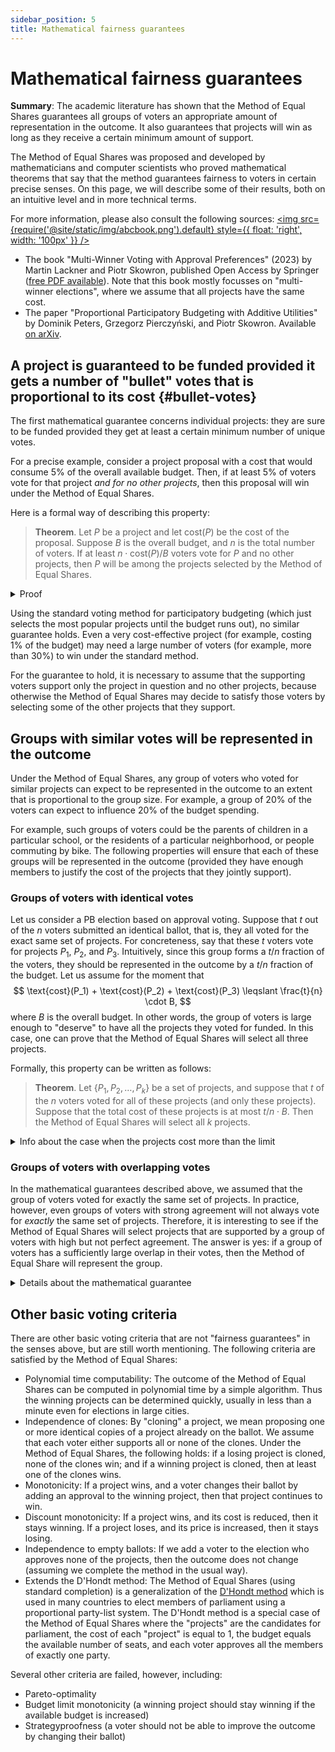 ```yaml
---
sidebar_position: 5
title: Mathematical fairness guarantees
---
```



# Mathematical fairness guarantees

<div class="summary">
<b>Summary</b>:
The academic literature has shown that the Method of Equal Shares guarantees all groups of voters an appropriate amount of representation in the outcome. It also guarantees that projects will win as long as they receive a certain minimum amount of support.
</div>

The Method of Equal Shares was proposed and developed by mathematicians and computer scientists who proved
mathematical theorems that say that the method guarantees fairness to voters in certain precise senses.
On this page, we will describe some of their results, both on an intuitive level and in more technical terms.

For more information, please also consult the following sources:
[<img src={require('@site/static/img/abcbook.png').default} style={{ float: 'right', width: '100px' }} />](https://link.springer.com/book/10.1007/978-3-031-09016-5)

* The book "Multi-Winner Voting with Approval Preferences" (2023) by Martin Lackner and Piotr Skowron, published Open Access by Springer ([free PDF available](https://link.springer.com/book/10.1007/978-3-031-09016-5)).
Note that this book mostly focusses on "multi-winner elections", where we assume that all projects have the same cost.
* The paper "Proportional Participatory Budgeting with Additive Utilities" by Dominik Peters, Grzegorz Pierczyński, and Piotr Skowron. Available [on arXiv](https://arxiv.org/abs/2008.13276).

## A project is guaranteed to be funded provided it gets a number of "bullet" votes that is proportional to its cost {#bullet-votes}

The first mathematical guarantee concerns individual projects: they are sure to be funded provided they get at least a certain minimum number of unique votes.

For a precise example, consider a project proposal with a cost that would consume 5% of the overall available budget. 
Then, if at least 5% of voters vote for that project _and for no other projects_, then this proposal will win under the Method of Equal Shares.

Here is a formal way of describing this property:

> **Theorem**. Let $P$ be a project and let $\text{cost}(P)$ be the cost of the proposal. Suppose $B$ is the overall budget, and $n$ is the total number of voters. If at least $n \cdot \text{cost}(P)/B$ voters vote for $P$ and no other projects, then $P$ will be among the projects selected by the Method of Equal Shares.

<details className="proof">
<summary>Proof</summary>

Each of the voters who voted only for $P$ gets assigned a budget share of at least $B/n$ at the start of the computation of the method. (It could be more than $B/n$ because we [complete](../implementation/completion) the method.)

Therefore, the total amount of budget assigned to voters who vote only for $P$ is at least
$$
\underbrace{n \cdot \frac{\text{cost}(P)}{B}}_{\text{number of voters}} \cdot \underbrace{\frac{B}{n}}_{\text{budget share}} = \text{cost}(P).
$$

By definition of the Method of Equal Shares, it finishes only when no more projects can be afforded by their supporters. But that means that $P$ must be among the selected projects, because the voters who only vote for $P$ retain all their money until $P$ is selected, 
and thus $P$ is always affordable.
</details>

Using the standard voting method for participatory budgeting (which just selects the most popular projects until the budget runs out), no similar guarantee holds. Even a very cost-effective project (for example, costing 1% of the budget) may need a large number of voters (for example, more than 30%) to win under the standard method.

For the guarantee to hold, it is necessary to assume that the supporting voters support only the project in question and no other projects, because otherwise the Method of Equal Shares may decide to satisfy those voters by selecting some of the other projects that they support.

## Groups with similar votes will be represented in the outcome

Under the Method of Equal Shares, any group of voters who voted for similar projects can expect to be represented in the outcome to an extent that is proportional to the group size. For example, a group of 20% of the voters can expect to influence 20% of the budget spending.

For example, such groups of voters could be the parents of children in a particular school, or the residents of a particular neighborhood, or people commuting by bike. The following properties will ensure that each of these groups will be represented in the outcome (provided they have enough members to justify the cost of the projects that they jointly support).

### Groups of voters with identical votes

Let us consider a PB election based on approval voting.
Suppose that $t$ out of the $n$ voters submitted an identical ballot, that is, they all voted for the exact same set of projects.
For concreteness, say that these $t$ voters vote for projects $P_1$, $P_2$, and $P_3$. 
Intuitively, since this group forms a $t/n$ fraction of the voters, they should be represented in the outcome by a $t/n$ fraction of the budget.
Let us assume for the moment that 
$$
\text{cost}(P_1) + \text{cost}(P_2) + \text{cost}(P_3) \leqslant \frac{t}{n} \cdot B,
$$
where $B$ is the overall budget. In other words, the group of voters is large enough to "deserve" to have all the projects they voted for funded.
In this case, one can prove that the Method of Equal Shares will select all three projects.

Formally, this property can be written as follows:

> **Theorem**. Let $\{P_1, P_2, \ldots, P_k\}$ be a set of projects, and suppose that $t$ of the $n$ voters voted for all of these projects (and only these projects). Suppose that the total cost of these projects is at most $t/n \cdot B$. Then the Method of Equal Shares will select all $k$ projects.

<details>
<summary>
    Info about the case when the projects cost more than the limit
</summary>

One can also prove a similar guarantee if the group of voters approves a collection of projects that costs more than $t/n \cdot B$ in total. Suppose $t$ voters vote exactly for the projects $P_1$, $P_2$, $P_3$, and $P_4$. Suppose that
$$
\text{cost}(P_1) + \text{cost}(P_2) + \text{cost}(P_3) + \text{cost}(P_4) > \frac{t}{n} \cdot B.
$$
Then, the Method of Equal Shares will select some of these projects that together cost "approximately" $t/n \cdot B$.

> **Theorem**. Let $T = \{P_1, P_2, \ldots, P_k\}$ be a set of projects, and suppose that $t$ of the $n$ voters voted for all of these projects (and only these projects).  Then the Method of Equal Shares will select a subset $T' \subseteq T$ of projects such that for every project $P^* \in T$ that was not selected by the Method, 
we have $\sum_{P \in T'} \text{cost}(P) + \text{cost}(P^*) > t/n \cdot B$.

</details>

### Groups of voters with overlapping votes

In the mathematical guarantees described above, we assumed that the group of voters voted for exactly the same set of projects. In practice, however, even groups of voters with strong agreement will not always vote for *exactly* the same set of projects. Therefore, it is interesting to see if the Method of Equal Shares will select projects that are supported by a group of voters with high but not perfect agreement. The answer is yes: if a group of voters has a sufficiently large overlap in their votes, then the Method of Equal Share will represent the group.

<details>
<summary>Details about the mathematical guarantee</summary>

Let us consider a PB election based on approval voting. 
In general, if $T = \{P_1, P_2, \ldots, P_k\}$ is a set of projects, we write $\text{cost}(T) = \text{cost}(P_1) + \text{cost}(P_2) + \ldots + \text{cost}(P_k)$ for the total cost of the projects in $T$.
Suppose that a group of $t$ voters all approve the projects in the set $T$, but some of the voters also approve some other projects not in $T$.
Assume that $\text{cost}(T)\leqslant t/n \cdot B$ (so that the group of voters can "afford" all the projects in $T$ using only the budget shares of the members of the group).
Then, the Method of Equal Shares guarantees that at least one of the $t$ voters will be sufficiently represented in the outcome $W$: this means that there exists some member $i$ of the group (who voted for the set of projects $A_i$ (including all the projects in $T$, so $T \subseteq A_i$)) with
$$
\text{cost}(A_i \cap W) \geqslant \text{cost}(T) - \text{cost}(P_i) \qquad \text{for some $P_i \in T$}.
$$
In this expression, $A_i \cap W$ stands for the set of projects that are approved by both the voter $i$ that are included in the outcome $W$.

This property is called "extended justified representation up to one project" in the academic literature. More details can be found in the paper by [Peters et al. (2021)](https://arxiv.org/abs/2008.13276).
</details>

## Other basic voting criteria

There are other basic voting criteria that are not "fairness guarantees" in the senses above, but are still worth mentioning. The following criteria are satisfied by the Method of Equal Shares:
<!-- * <SemiBold>Unanimity</SemiBold>: If a project is supported by all voters, then it wins (assuming an approval election). -->

* <SemiBold>Polynomial time computability</SemiBold>: The outcome of the Method of Equal Shares can be computed in polynomial time by a simple algorithm. Thus the winning projects can be determined quickly, usually in less than a minute even for elections in large cities.
* <SemiBold>Independence of clones</SemiBold>: By "cloning" a project, we mean proposing one or more identical copies of a project already on the ballot. We assume that each voter either supports all or none of the clones. Under the Method of Equal Shares, the following holds: if a losing project is cloned, none of the clones win; and if a winning project is cloned, then at least one of the clones wins.
* <SemiBold>Monotonicity</SemiBold>: If a project wins, and a voter changes their ballot by adding an approval to the winning project, then that project continues to win.
* <SemiBold>Discount monotonicity</SemiBold>: If a project wins, and its cost is reduced, then it stays winning. If a project loses, and its price is increased, then it stays losing.
* <SemiBold>Independence to empty ballots</SemiBold>: If we add a voter to the election who approves none of the projects, then the outcome does not change (assuming we complete the method in the usual way).
* <SemiBold>Extends the D'Hondt method</SemiBold>: The Method of Equal Shares (using standard completion) is a generalization of the <a href="https://en.wikipedia.org/wiki/D%27Hondt_method">D'Hondt method</a> which is used in many countries to elect members of parliament using a proportional party-list system. The D'Hondt method is a special case of the Method of Equal Shares where the "projects" are the candidates for parliament, the cost of each "project" is equal to 1, the budget equals the available number of seats, and each voter approves all the members of exactly one party.

Several other criteria are failed, however, including:
<ul style={{ listStyleType: '"\\2717  "' }}>
<li>Pareto-optimality</li>
<li>Budget limit monotonicity (a winning project should stay winning if the available budget is increased)</li>
<li>Strategyproofness (a voter should not be able to improve the outcome by changing their ballot)</li>
</ul>